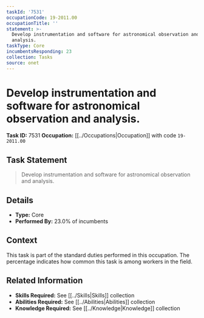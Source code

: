 ```yaml
---
taskId: '7531'
occupationCode: 19-2011.00
occupationTitle: ''
statement: >-
  Develop instrumentation and software for astronomical observation and
  analysis.
taskType: Core
incumbentsResponding: 23
collection: Tasks
source: onet
---
```

# Develop instrumentation and software for astronomical observation and analysis.

**Task ID:** 7531
**Occupation:** [[../Occupations|Occupation]] with code `19-2011.00`

## Task Statement

> Develop instrumentation and software for astronomical observation and analysis.

## Details

- **Type:** Core
- **Performed By:** 23.0% of incumbents

## Context

This task is part of the standard duties performed in this occupation. The percentage indicates how common this task is among workers in the field.

## Related Information

- **Skills Required:** See [[../Skills|Skills]] collection
- **Abilities Required:** See [[../Abilities|Abilities]] collection
- **Knowledge Required:** See [[../Knowledge|Knowledge]] collection
